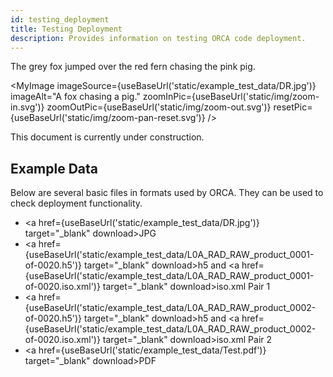```yaml
---
id: testing_deployment
title: Testing Deployment
description: Provides information on testing ORCA code deployment.
---
```



The grey fox jumped over the red fern chasing the pink pig.

<MyImage
    imageSource={useBaseUrl('static/example_test_data/DR.jpg')}
    imageAlt="A fox chasing a pig."
    zoomInPic={useBaseUrl('static/img/zoom-in.svg')}
    zoomOutPic={useBaseUrl('static/img/zoom-out.svg')}
    resetPic={useBaseUrl('static/img/zoom-pan-reset.svg')}
/>

This document is currently under construction.

## Example Data
Below are several basic files in formats used by ORCA.
They can be used to check deployment functionality.
- <a href={useBaseUrl('static/example_test_data/DR.jpg')} target="_blank" download>JPG</a>
- <a href={useBaseUrl('static/example_test_data/L0A_RAD_RAW_product_0001-of-0020.h5')} target="_blank" download>h5</a> and <a href={useBaseUrl('static/example_test_data/L0A_RAD_RAW_product_0001-of-0020.iso.xml')} target="_blank" download>iso.xml</a> Pair 1
- <a href={useBaseUrl('static/example_test_data/L0A_RAD_RAW_product_0002-of-0020.h5')} target="_blank" download>h5</a> and <a href={useBaseUrl('static/example_test_data/L0A_RAD_RAW_product_0002-of-0020.iso.xml')} target="_blank" download>iso.xml</a> Pair 2
- <a href={useBaseUrl('static/example_test_data/Test.pdf')} target="_blank" download>PDF</a>